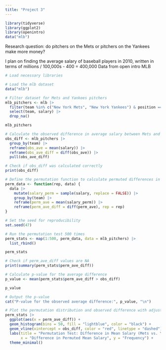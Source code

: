 ```yaml
---
title: "Project 3"
---
```


```r
library(tidyverse)
library(ggplot2)
library(openintro)
data("mlb")
```

Research question: do pitchers on the Mets or pitchers on the Yankees make more money?

I plan on finding the average salary of baseball players in 2010, written in terms of millions / 100,000s - 400 = 400,000 Data from open intro MLB

```r
# Load necessary libraries

# Load the mlb dataset
data("mlb")

# Filter dataset for Mets and Yankees pitchers
mlb_pitchers <- mlb |>
  filter(team %in% c("New York Mets", "New York Yankees") & position == "Pitcher") |>
  select(team, salary) |>
  drop_na()

mlb_pitchers
```

```r
# Calculate the observed difference in average salary between Mets and Yankees
obs_diff <- mlb_pitchers |>
  group_by(team) |>
  reframe(obs_ave = mean(salary)) |>
  reframe(obs_ave_diff = diff(obs_ave)) |>
  pull(obs_ave_diff)

# Check if obs_diff was calculated correctly
print(obs_diff)

```

```r
# Define the permutation function to calculate permuted differences in average salary
perm_data <- function(rep, data) {
  data |>
    mutate(salary_perm = sample(salary, replace = FALSE)) |>
    group_by(team) |>
    reframe(perm_ave = mean(salary_perm)) |>
    reframe(perm_ave_diff = diff(perm_ave), rep = rep)
}
```

```r
# Set the seed for reproducibility
set.seed(47)

# Run the permutation test 500 times
perm_stats <- map(1:500, perm_data, data = mlb_pitchers) |>
  list_rbind()

perm_stats
```

```r
# Check if perm_ave_diff values are NA
print(summary(perm_stats$perm_ave_diff))

# Calculate p-value for the average difference
p_value <- mean(perm_stats$perm_ave_diff > obs_diff)

p_value

# Output the p-value
cat("P-value for the observed average difference:", p_value, "\n")

# Plot the permutation distribution and observed difference with adjusted binning and limits
perm_stats |>
  ggplot(aes(x = perm_ave_diff)) + 
  geom_histogram(bins = 50, fill = "lightblue", color = "black") + 
  geom_vline(xintercept = obs_diff, color = "red", linetype = "dashed") +
  labs(title = "Permutation Test: Difference in Mean Salary (Mets vs. Yankees Pitchers)",
       x = "Difference in Permuted Mean Salary", y = "Frequency") +
  theme_minimal()
```
